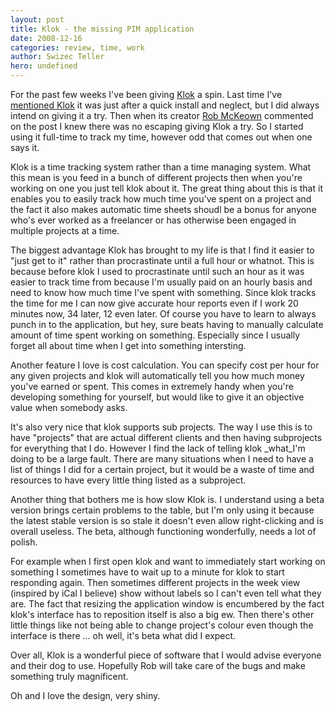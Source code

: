 ```yaml
---
layout: post
title: Klok - the missing PIM application
date: 2008-12-16
categories: review, time, work
author: Swizec Teller
hero: undefined
---
```


For the past few weeks I've been giving [Klok](http://klok.mcgraphix.com/klok/index.htm) a spin. Last time I've [mentioned Klok](http://swizec.com/blog/five-reasons-a-developer-should-avoid-adobe-air/2/397) it was just after a quick install and neglect, but I did always intend on giving it a try. Then when its creator [Rob McKeown](http://agileui.blogspot.com/) commented on the post I knew there was no escaping giving Klok a try. So I started using it full-time to track my time, however odd that comes out when one says it.

Klok is a time tracking system rather than a time managing system. What this mean is you feed in a bunch of different projects then when you're working on one you just tell klok about it. The great thing about this is that it enables you to easily track how much time you've spent on a project and the fact it also makes automatic time sheets shoudl be a bonus for anyone who's ever worked as a freelancer or has otherwise been engaged in multiple projects at a time.

The biggest advantage Klok has brought to my life is that I find it easier to "just get to it" rather than procrastinate until a full hour or whatnot. This is because before klok I used to procrastinate until such an hour as it was easier to track time from because I'm usually paid on an hourly basis and need to know how much time I've spent with something. Since klok tracks the time for me I can now give accurate hour reports even if I work 20 minutes now, 34 later, 12 even later. Of course you have to learn to always punch in to the application, but hey, sure beats having to manually calculate amount of time spent working on something. Especially since I usually forget all about time when I get into something intersting.

Another feature I love is cost calculation. You can specify cost per hour for any given projects and klok will automatically tell you how much money you've earned or spent. This comes in extremely handy when you're developing something for yourself, but would like to give it an objective value when somebody asks.

It's also very nice that klok supports sub projects. The way I use this is to have "projects" that are actual different clients and then having subprojects for everything that I do. However I find the lack of telling klok _what_I'm doing to be a large fault. There are many situations when I need to have a list of things I did for a certain project, but it would be a waste of time and resources to have every little thing listed as a subproject.

Another thing that bothers me is how slow Klok is. I understand using a beta version brings certain problems to the table, but I'm only using it because the latest stable version is so stale it doesn't even allow right-clicking and is overall useless. The beta, although functioning wonderfully, needs a lot of polish.

For example when I first open klok and want to immediately start working on something I sometimes have to wait up to a minute for klok to start responding again. Then sometimes different projects in the week view (inspired by iCal I believe) show without labels so I can't even tell what they are. The fact that resizing the application window is encumbered by the fact klok's interface has to reposition itself is also a big ew. Then there's other little things like not being able to change project's colour even though the interface is there ... oh well, it's beta what did I expect.

Over all, Klok is a wonderful piece of software that I would advise everyone and their dog to use. Hopefully Rob will take care of the bugs and make something truly magnificent.

Oh and I love the design, very shiny.
